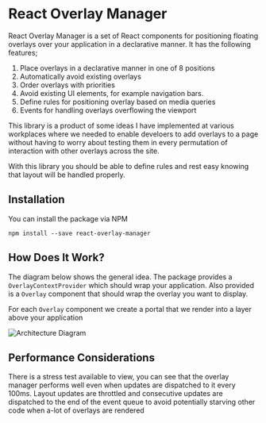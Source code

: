 


<Meta title="Documentation/Introduction" />

# React Overlay Manager



React Overlay Manager is a set of React components for positioning floating overlays over your application
in a declarative manner. It has the following features;

1. Place overlays in a declarative manner in one of 8 positions
2. Automatically avoid existing overlays
3. Order overlays with priorities
4. Avoid existing UI elements, for example navigation bars.
5. Define rules for positioning overlay based on media queries
6. Events for handling overlays overflowing the viewport

<Canvas>
    <Story height={'385px'} id="overlay-manager--simple-notifications" />
</Canvas>

This library is a product of some ideas I have implemented at various workplaces where we needed
to enable develoers to add overlays to a page without having to worry about testing them
in every permutation of interaction with other overlays across the site.

With this library you should be able to define rules and rest easy knowing that layout will be
handled properly.

## Installation

You can install the package via NPM

`npm install --save react-overlay-manager`

## How Does It Work?

The diagram below shows the general idea. The package provides a `OverlayContextProvider` which
should wrap your application. Also provided is a `Overlay` component that should wrap the
overlay you want to display.

For each `Overlay` component we create a portal that we render into a layer above your application

![Architecture Diagram](https://i.imgur.com/iCPFcnM.png)

## Performance Considerations
There is a stress test available to view, you can see that the overlay manager performs
well even when updates are dispatched to it every 100ms. Layout updates are throttled
and consecutive updates are dispatched to the end of the event queue to avoid potentially
starving other code when a-lot of overlays are rendered






